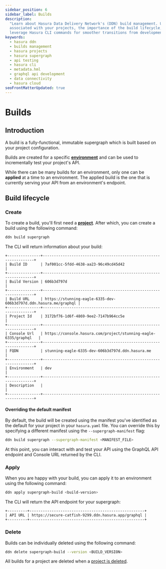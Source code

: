 ```yaml
---
sidebar_position: 6
sidebar_label: Builds
description:
  "Learn about Hasura Data Delivery Network's (DDN) build management. Understand how to create, apply, and delete builds
  associated with your projects, the importance of the build lifecycle, and testing your API. Also, discover how to
  leverage Hasura CLI commands for smoother transitions from development to production."
keywords:
  - hasura ddn
  - builds management
  - hasura projects
  - hasura supergraph
  - api testing
  - hasura cli
  - metadata.hml
  - graphql api development
  - data connectivity
  - hasura cloud
seoFrontMatterUpdated: true
---
```


# Builds

## Introduction

A build is a fully-functional, immutable supergraph which is built based on your project configuration.

Builds are created for a specific [**environment**](/ci-cd/environments.mdx) and can be used to incrementally test your
project's API.

While there can be many builds for an environment, only one can be **applied** at a time to an environment. The applied
build is the one that is currently serving your API from an environment's endpoint.

## Build lifecycle

### Create

To create a build, you'll first need a [**project**](/ci-cd/projects.mdx). After which, you can create a build using the
following command:

```bash
ddn build supergraph
```

The CLI will return information about your build:

```text
+---------------+------------------------------------------------------------------+
| Build ID      | 7af001cc-5fdd-4638-aa23-96c49cd45d42                             |
+---------------+------------------------------------------------------------------+
| Build Version | 606b3d797d                                                       |
+---------------+------------------------------------------------------------------+
| Build URL     | https://stunning-eagle-6335-dev-606b3d797d.ddn.hasura.me/graphql |
+---------------+------------------------------------------------------------------+
| Project Id    | 3172bf76-1d6f-4869-9ee2-7147b964cc5e                             |
+---------------+------------------------------------------------------------------+
| Console Url   | https://console.hasura.com/project/stunning-eagle-6335/graphql   |
+---------------+------------------------------------------------------------------+
| FQDN          | stunning-eagle-6335-dev-606b3d797d.ddn.hasura.me                 |
+---------------+------------------------------------------------------------------+
| Environment   | dev                                                              |
+---------------+------------------------------------------------------------------+
| Description   |                                                                  |
+---------------+------------------------------------------------------------------+
```

#### Overriding the default manifest

By default, the build will be created using the manifest you've identified as the default for your project in your
`hasura.yaml` file. You can override this by specifying a different manifest using the `--supergraph-manifest` flag:

```bash
ddn build supergraph --supergraph-manifest <MANIFEST_FILE>
```

At this point, you can interact with and test your API using the GraphQL API endpoint and Console URL returned by the
CLI.

### Apply

When you are happy with your build, you can apply it to an environment using the following command:

```bash
ddn apply supergraph-build <build-version>
```

The CLI will return the API endpoint for your supergraph:

```text
+---------+----------------------------------------------------+
| API URL | https://secure-catfish-9299.ddn.hasura.app/graphql |
+---------+----------------------------------------------------+
```

### Delete

Builds can be individually deleted using the following command:

```bash
ddn delete supergraph-build --version <BUILD_VERSION>
```

All builds for a project are deleted when a [project is deleted](/ci-cd/projects.mdx#delete).
